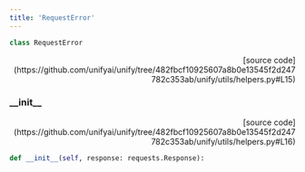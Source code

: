 ```yaml
---
title: 'RequestError'
---
```


```python
class RequestError
```

<p align="right">[source code](https://github.com/unifyai/unify/tree/482fbcf10925607a8b0e13545f2d247782c353ab/unify/utils/helpers.py#L15)</p>



### \_\_init\_\_

<p align="right">[source code](https://github.com/unifyai/unify/tree/482fbcf10925607a8b0e13545f2d247782c353ab/unify/utils/helpers.py#L16)</p>

```python
def __init__(self, response: requests.Response):
```

